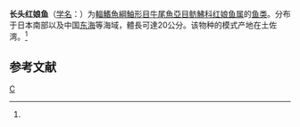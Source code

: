 {{Speciesbox 
| genus = Lepidotrigla
| species = longifaciata
| status = NE
| status_system = IUCN3.1
| authority = Yatou, 1980<ref name='id8522'>{{cite web| url =http://www.bioinfo.cn/db05/BjdwSpecies.php?action=view&id=8522| title =长头红娘鱼| work =中国动物物种编目数据库| publisher =中国科学院微生物研究所| author =中国科学院动物研究所| accessdate =2009-04-16| deadurl =yes| archiveurl =https://web.archive.org/web/20160305025732/http://www.bioinfo.cn/db05/BjdwSpecies.php?action=view&id=8522| archivedate =2016-03-05}}</ref>
| synonyms = 
}}
'''长头红娘鱼'''（[[学名|学名]]：{{lang|la|''Lepidotrigla longifaciata''}}）为[[輻鰭魚綱|輻鰭魚綱]][[鮋形目|鮋形目]][[牛尾魚亞目|牛尾魚亞目]][[鲂鮄科|鲂鮄科]][[红娘鱼属|红娘鱼属]]的[[鱼类|鱼类]]。分布于日本南部以及中国[[东海|东海]]等海域，體長可達20公分。该物种的模式产地在土佐湾。<ref name='id8522'/>

== 参考文献 ==
{{reflist}}

{{Taxonbar}}

[[Category:红娘鱼属|C]]